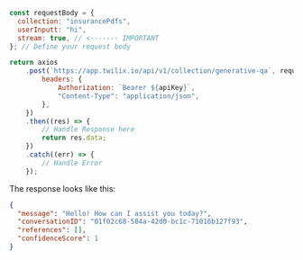 ```javaScript Example.ts
const requestBody = {
  collection: "insurancePdfs",
  userInputt: "hi",
  stream: true, // <------- IMPORTANT
}; // Define your request body

return axios
    .post(`https://app.twilix.io/api/v1/collection/generative-qa`, requestBody, {
        headers: {
            Authorization: `Bearer ${apiKey}`,
            "Content-Type": "application/json",
        },
    })
    .then((res) => {
        // Handle Response here
        return res.data;
    })
    .catch((err) => {
        // Handle Error
    });
```

The response looks like this:

```json
{
  "message": "Hello! How can I assist you today?",
  "conversationID": "01f02c68-584a-42d0-bc1c-71016b127f93",
  "references": [],
  "confidenceScore": 1
}
```
